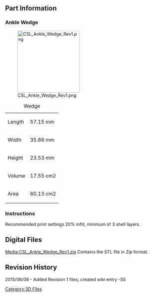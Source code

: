 {{Tutorial|
 bgcolor = #00F|
 fgcolor = #FFF|
 name = CS:L Ankle Wedges|
 image = [[File:CSL_Logo.jpg|200px]]|
 category = 3D Files Part Archive|
 creators = Steele Smith ([[User:Steele|Steele]])|
 contributors = Andrew Radovich |
 date = June 08, 2015|
 updated  = June 08, 2015|
 note = STL files for 3D printing only.|
 
}} 

<br> 

== Part Information  ==
 

=== Ankle Wedge ===
[[File:CSL_Ankle_Wedge_Rev1.png|200px]]

{| class="wikitable"
|+Wedge
|-
|Length
|57.15 mm
|-
|Width
|35.86 mm
|-
|Height
|23.53 mm
|-
|Volume 
|17.55 cm2
|-
|Area
|60.13 cm2
|}


=== Instructions  ===
Recommended print settings 20% infill, minimum of 3 shell layers.

== Digital Files<br>  ==
[[Media:CSL_Ankle_Wedge_Rev1.zip]] Contains the STL file in Zip format.<br>


== Revision History  ==

2015/06/08 - Added Revision 1 files, created wiki entry -SS

[[Category:3D Files]]
